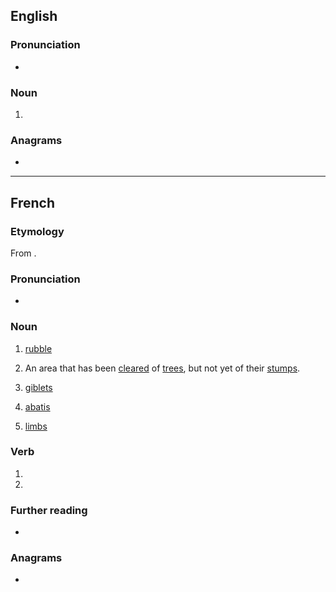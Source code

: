 ==English==

===Pronunciation===
* {{a|GenAm}} {{IPA|/əˈbæ.tɪs/|lang=en}}

===Noun===
{{en-noun|abattis|abattises}}

# {{alternative spelling of|abatis|lang=en}}

===Anagrams===
* {{anagrams|en|a=aabistt|abitats}}

----

==French==

===Etymology===
From {{suffix|fr|abattre|is}}.

===Pronunciation===
* {{fr-IPA}}

===Noun===
{{fr-noun|m|abattis}}

# [[rubble]]
# {{lb|fr|Canada}} An area that has been [[clear]]ed of [[tree]]s, but not yet of their [[stump]]s.
# {{lb|fr|cooking|plurale tantum}} [[giblet]]s
# {{lb|fr|military}} [[abatis]]
# {{lb|fr|dated|slang|plurale tantum}} [[limb]]s

===Verb===
{{head|fr|verb form}}

# {{inflection of|abattre||1|s|phis|lang=fr}}
# {{inflection of|abattre||2|s|phis|lang=fr}}

===Further reading===
* {{R:TLFi}}

===Anagrams===
* {{l|fr|battais}}